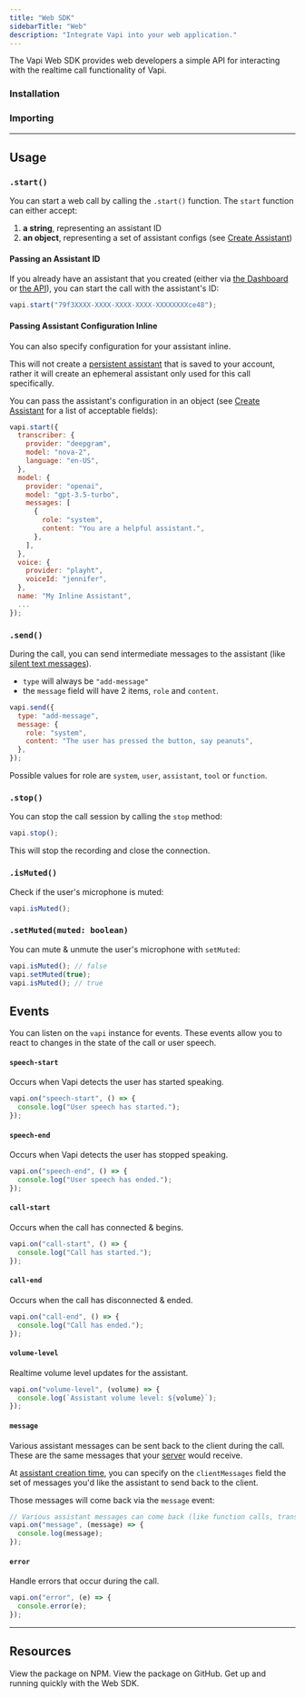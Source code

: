 ```yaml
---
title: "Web SDK"
sidebarTitle: "Web"
description: "Integrate Vapi into your web application."
---
```



The Vapi Web SDK provides web developers a simple API for interacting with the realtime call functionality of Vapi.

### Installation

<InstallWebSDK />

### Importing

<ImportWebSDK />

---

## Usage

### `.start()`

You can start a web call by calling the `.start()` function. The `start` function can either accept:

1. **a string**, representing an assistant ID
2. **an object**, representing a set of assistant configs (see [Create Assistant](/api-reference/assistants/create-assistant))

#### Passing an Assistant ID

If you already have an assistant that you created (either via [the Dashboard](/quickstart/dashboard) or [the API](/api-reference/assistants/create-assistant)), you can start the call with the assistant's ID:

```javascript
vapi.start("79f3XXXX-XXXX-XXXX-XXXX-XXXXXXXXce48");
```

#### Passing Assistant Configuration Inline

You can also specify configuration for your assistant inline.

This will not create a [persistent assistant](/persistent_assistants) that is saved to your account, rather it will create an ephemeral assistant only used for this call specifically.

You can pass the assistant's configuration in an object (see [Create Assistant](/api-reference/assistants/create-assistant) for a list of acceptable fields):

```javascript
vapi.start({
  transcriber: {
    provider: "deepgram",
    model: "nova-2",
    language: "en-US",
  },
  model: {
    provider: "openai",
    model: "gpt-3.5-turbo",
    messages: [
      {
        role: "system",
        content: "You are a helpful assistant.",
      },
    ],
  },
  voice: {
    provider: "playht",
    voiceId: "jennifer",
  },
  name: "My Inline Assistant",
  ...
});
```

### `.send()`

During the call, you can send intermediate messages to the assistant (like [silent text messages](/text_message)).

- `type` will always be `"add-message"`
- the `message` field will have 2 items, `role` and `content`.

```javascript
vapi.send({
  type: "add-message",
  message: {
    role: "system",
    content: "The user has pressed the button, say peanuts",
  },
});
```

<Info>Possible values for role are `system`, `user`, `assistant`, `tool` or `function`.</Info>

### `.stop()`

You can stop the call session by calling the `stop` method:

```javascript
vapi.stop();
```

This will stop the recording and close the connection.

### `.isMuted()`

Check if the user's microphone is muted:

```javascript
vapi.isMuted();
```

### `.setMuted(muted: boolean)`

You can mute & unmute the user's microphone with `setMuted`:

```javascript
vapi.isMuted(); // false
vapi.setMuted(true);
vapi.isMuted(); // true
```

## Events

You can listen on the `vapi` instance for events. These events allow you to react to changes in the state of the call or user speech.

#### `speech-start`

Occurs when Vapi detects the user has started speaking.

```javascript
vapi.on("speech-start", () => {
  console.log("User speech has started.");
});
```

#### `speech-end`

Occurs when Vapi detects the user has stopped speaking.

```javascript
vapi.on("speech-end", () => {
  console.log("User speech has ended.");
});
```

#### `call-start`

Occurs when the call has connected & begins.

```javascript
vapi.on("call-start", () => {
  console.log("Call has started.");
});
```

#### `call-end`

Occurs when the call has disconnected & ended.

```javascript
vapi.on("call-end", () => {
  console.log("Call has ended.");
});
```

#### `volume-level`

Realtime volume level updates for the assistant.

```javascript
vapi.on("volume-level", (volume) => {
  console.log(`Assistant volume level: ${volume}`);
});
```

#### `message`

Various assistant messages can be sent back to the client during the call. These are the same messages that your [server](/server_url) would receive.

At [assistant creation time](/api-reference/assistants/create-assistant), you can specify on the `clientMessages` field the set of messages you'd like the assistant to send back to the client.

Those messages will come back via the `message` event:

```javascript
// Various assistant messages can come back (like function calls, transcripts, etc)
vapi.on("message", (message) => {
  console.log(message);
});
```

#### `error`

Handle errors that occur during the call.

```javascript
vapi.on("error", (e) => {
  console.error(e);
});
```

---

## Resources

<CardGroup cols={2}>
  <Card title="NPM" icon="npm" iconType="solid" href="https://www.npmjs.com/package/@vapi-ai/web">
    View the package on NPM.
  </Card>
  <Card title="GitHub" icon="github" iconType="solid" href="https://github.com/VapiAI/web">
    View the package on GitHub.
  </Card>
</CardGroup>
<CardGroup cols={1}>
  <Card title="Try Our Quickstart" icon="bolt" iconType="solid" href="/quickstart/web">
    Get up and running quickly with the Web SDK.
  </Card>
</CardGroup>
